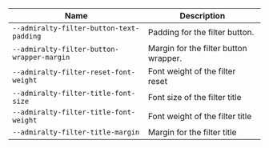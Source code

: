 
| Name | Description |
| --- | --- |
| `--admiralty-filter-button-text-padding` | Padding for the filter button. |
| `--admiralty-filter-button-wrapper-margin` | Margin for the filter button wrapper. |
| `--admiralty-filter-reset-font-weight` | Font weight of the filter reset |
| `--admiralty-filter-title-font-size` | Font size of the filter title |
| `--admiralty-filter-title-font-weight` | Font weight of the filter title |
| `--admiralty-filter-title-margin` | Margin for the filter title |

